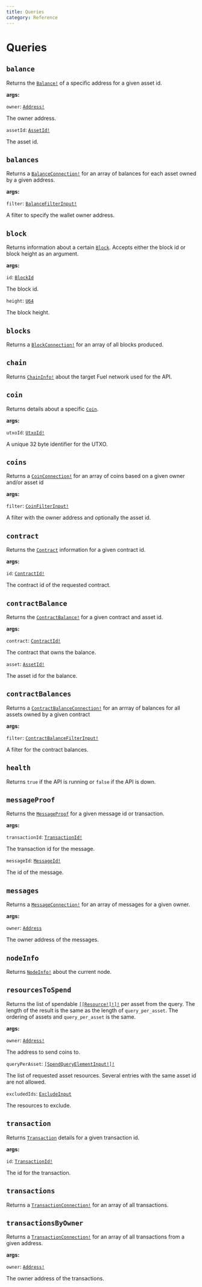 ```yaml
---
title: Queries
category: Reference
---
```


# Queries

## `balance`

Returns the <a href="/docs/reference/objects/#balance">`Balance!`</a> of a specific address for a given asset id.

**args:**

`owner`: <a href="/docs/reference/scalars/#address">`Address!`</a>

The owner address.

`assetId`: <a href="/docs/reference/scalars/#assetid">`AssetId!`</a>

The asset id.

## `balances`

Returns a <a href="/docs/reference/objects/#balance">`BalanceConnection!`</a> for an array of balances for each asset owned by a given address.

**args:**

`filter`: <a href="/docs/reference/objects/#balancefilterinput">`BalanceFilterInput!`</a>

A filter to specify the wallet owner address.

## `block`

Returns information about a certain <a href="/docs/reference/objects/#block">`Block`</a>. Accepts either the block id or block height as an argument.

**args:**

`id`: <a href="/docs/reference/scalars/#blockid">`BlockId`</a>

The block id.

`height`: <a href="/docs/reference/scalars/#u64">`U64`</a>

The block height.

## `blocks`

Returns a <a href="/docs/reference/objects/#block">`BlockConnection!`</a> for an array of all blocks produced.

## `chain`

Returns <a href="/docs/reference/objects/#chaininfo">`ChainInfo!`</a> about the target Fuel network used for the API.

## `coin`

Returns details about a specific <a href="/docs/reference/objects/#coin">`Coin`</a>.

**args:**

`utxoId`: <a href="/docs/reference/scalars/#utxoid">`UtxoId!`</a>

A unique 32 byte identifier for the UTXO.

## `coins`

Returns a <a href="/docs/reference/objects/#coin">`CoinConnection!`</a> for an array of coins based on a given owner and/or asset id

**args:**

`filter`: <a href="/docs/reference/objects/#coinfilterinput">`CoinFilterInput!`</a>

A filter with the owner address and optionally the asset id.

## `contract`

Returns the <a href="/docs/reference/objects/#contract">`Contract`</a> information for a given contract id.

**args:**

`id`: <a href="/docs/reference/scalars/#contractid">`ContractId!`</a>

The contract id of the requested contract.

## `contractBalance`

Returns the <a href="/docs/reference/objects/#contractbalance">`ContractBalance!`</a> for a given contract and asset id.

**args:**

`contract`: <a href="/docs/reference/scalars/#contractid">`ContractId!`</a>

The contract that owns the balance.

`asset`: <a href="/docs/reference/scalars/#assetid">`AssetId!`</a>

The asset id for the balance.

## `contractBalances`

Returns a  <a href="/docs/reference/objects/#contractbalance">`ContractBalanceConnection!`</a> for an arrray of balances for all assets owned by a given contract

**args:**

`filter`: <a href="/docs/reference/objects/#contractbalancefilterinput">`ContractBalanceFilterInput!`</a>

A filter for the contract balances.

## `health`

Returns `true` if the API is running or `false` if the API is down.

## `messageProof`

Returns the <a href="/docs/reference/objects/#messageproof">`MessageProof`</a> for a given message id or transaction.

**args:**

`transactionId`: <a href="/docs/reference/scalars/#transactionid">`TransactionId!`</a>

The transaction id for the message.

`messageId`: <a href="/docs/reference/scalars/#messageid">`MessageId!`</a>

The id of the message.

## `messages`

Returns a <a href="/docs/reference/objects/#message">`MessageConnection!`</a> for an array of messages for a given owner.

**args:**

`owner`: <a href="/docs/reference/scalars/#address">`Address`</a>

The owner address of the messages.

## `nodeInfo`

Returns <a href="/docs/reference/objects/#nodeinfo">`NodeInfo!`</a> about the current node.

## `resourcesToSpend`

Returns the list of spendable <a href="/docs/reference/unions/#resource">`[[Resource!]!]!`</a> per asset from the query. The length of the result is the same as the length of `query_per_asset`. The ordering of assets and `query_per_asset` is the same.

**args:**

`owner`: <a href="/docs/reference/scalars/#address">`Address!`</a>

The address to send coins to.

`queryPerAsset`: <a href="/docs/reference/objects/#spendqueryelementinput">`[SpendQueryElementInput!]!`</a>

The list of requested asset resources. Several entries with the same asset id are not allowed.

`excludedIds`: <a href="/docs/reference/objects/#excludeinput">`ExcludeInput`</a>

The resources to exclude.

## `transaction`

Returns <a href="/docs/reference/objects/#transaction">`Transaction`</a> details for a given transaction id.

**args:**

`id`: <a href="/docs/reference/scalars/#transactionid">`TransactionId!`</a>

The id for the transaction.

## `transactions`

Returns a <a href="/docs/reference/objects/#transaction">`TransactionConnection!`</a> for an array of all transactions.

## `transactionsByOwner`

Returns a <a href="/docs/reference/objects/#transaction">`TransactionConnection!`</a> for an array of all transactions from a given address.

**args:**

`owner`: <a href="/docs/reference/scalars/#address">`Address!`</a>

The owner address of the transactions.
